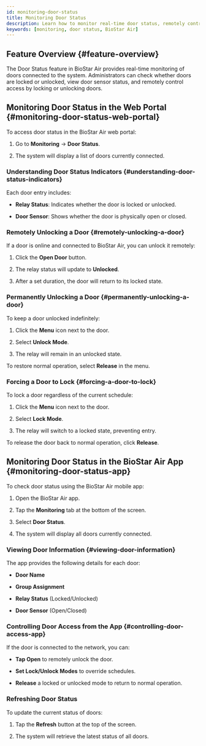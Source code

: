```yaml
---
id: monitoring-door-status
title: Monitoring Door Status
description: Learn how to monitor real-time door status, remotely control locks, and manage door access using both web portal and mobile app in BioStar Air.
keywords: [monitoring, door status, BioStar Air]
---
```



## Feature Overview {#feature-overview}

The Door Status feature in BioStar Air provides real-time monitoring of doors connected to the system. Administrators can check whether doors are locked or unlocked, view door sensor status, and remotely control access by locking or unlocking doors.

<YouTube videoId="_nxSRwst480" />

<CustomerNote />


## Monitoring Door Status in the Web Portal {#monitoring-door-status-web-portal}

To access door status in the BioStar Air web portal:

1. Go to **Monitoring** → **Door Status**.

1. The system will display a list of doors currently connected.

### Understanding Door Status Indicators {#understanding-door-status-indicators}

Each door entry includes:

* **Relay Status**: Indicates whether the door is locked or unlocked.

* **Door Sensor**: Shows whether the door is physically open or closed.

### Remotely Unlocking a Door {#remotely-unlocking-a-door}

If a door is online and connected to BioStar Air, you can unlock it remotely:

1. Click the **Open Door** button.

1. The relay status will update to **Unlocked**.

1. After a set duration, the door will return to its locked state.

### Permanently Unlocking a Door {#permanently-unlocking-a-door}

To keep a door unlocked indefinitely:

1. Click the **Menu** icon next to the door.

1. Select **Unlock Mode**.

1. The relay will remain in an unlocked state.

To restore normal operation, select **Release** in the menu.

### Forcing a Door to Lock {#forcing-a-door-to-lock}

To lock a door regardless of the current schedule:

1. Click the **Menu** icon next to the door.

1. Select **Lock Mode**.

1. The relay will switch to a locked state, preventing entry.

To release the door back to normal operation, click **Release**.


## Monitoring Door Status in the BioStar Air App {#monitoring-door-status-app}

To check door status using the BioStar Air mobile app:

1. Open the BioStar Air app.

1. Tap the **Monitoring** tab at the bottom of the screen.

1. Select **Door Status**.

1. The system will display all doors currently connected.

### Viewing Door Information {#viewing-door-information}

The app provides the following details for each door:

* **Door Name**

* **Group Assignment**

* **Relay Status** (Locked/Unlocked)

* **Door Sensor** (Open/Closed)

### Controlling Door Access from the App {#controlling-door-access-app}

If the door is connected to the network, you can:

* **Tap Open** to remotely unlock the door.

* **Set Lock/Unlock Modes** to override schedules.

* **Release** a locked or unlocked mode to return to normal operation.

### Refreshing Door Status

To update the current status of doors:

1. Tap the **Refresh** button at the top of the screen.

1. The system will retrieve the latest status of all doors.
